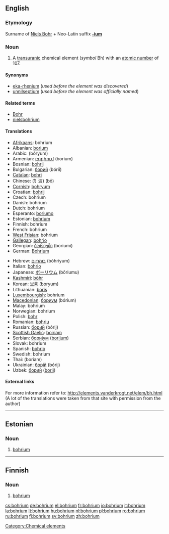 {{also|Bohrium}}
==English==
{{elements|Bh|seaborgium|Sg|hassium|Hs}}

===Etymology===
Surname of [[w:Niels Bohr|Niels Bohr]] + Neo-Latin suffix '''[[-ium]]'''

===Noun===
{{en-noun|-}}
{{wikipedia}}

# A [[transuranic]] chemical element (''symbol'' Bh) with an [[atomic number]] of 107.

====Synonyms====
* [[eka-rhenium]] (''used before the element was discovered'')
* [[unnilseptium]] (''used before the element was officially named'')

====Related terms====
* [[w:Niels Bohr|Bohr]]
* [[nielsbohrium]]

====Translations====
{{top}}
* [[Afrikaans]]: bohrium
* Albanian: [[borium]]
* Arabic: {{Arab|[[بوريوم]]}} (bóryum) {{m}}
* Armenian: [[բորիում]] (borium)
* Bosnian: [[bohrij]]
* Bulgarian: [[борий]] (bóriî) {{m}}
* [[Catalan]]: [[bohri]]
* Chinese: (钅波) (bō)
* [[Cornish]]: [[bohryum]]
* Croatian: [[bohrij]]
* Czech: bohrium
* Danish: bohrium
* Dutch: bohrium {{n}}
* Esperanto: [[boriumo]]
* Estonian: [[#Estonian|bohrium]]
* Finnish: bohrium
* French: bohrium {{m}}
* [[West Frisian]]: bohrium
* [[Gallegan]]: [[bohrio]]
* Georgian: [[ბორიუმი]] (boriumi)
* German: [[Bohrium]] {{n}}
{{mid}}
* Hebrew: [[בוהריום]] (bóhriyum)
* Italian: [[bohrio]] {{m}}
* Japanese: [[ボーリウム]] (bōriumu)
* [[Kashmiri]]: [[bòhr]]
* Korean: [[보륨]] (boryum)
* Lithuanian: [[boris]]
* [[Luxembourgish]]: bohrium
* [[Macedonian]]: [[бориум]] (bórium) {{m}}
* Malay: bohrium
* Norwegian: bohrium
* Polish: [[bohr]] {{m}}
* Romanian: [[bohriu]] {{n}}
* Russian: [[борий]] (bórij) {{m}}
* [[Scottish Gaelic]]: [[boiriam]]
* Serbian: [[бориjум]] ([[borijum]]) {{m}}
* Slovak: bohrium
* Spanish: [[bohrio]] {{m}}
* Swedish: bohrium
* Thai: {{Thai|[[มอหเรียม]]}} (boriam)
* Ukrainian: [[борiй]] (bórij) {{m}}
* Uzbek: [[борий]] ([[borii]])
{{bottom}}

====External links====
For more information refer to:
http://elements.vanderkrogt.net/elem/bh.html
(A lot of the translations were taken from that site with permission from the author)

[[Category:Chemical elements]]

----

==Estonian==

===Noun===
{{infl|et|noun}}

# {{chemical element|lang=et}} [[#English|bohrium]]

----

==Finnish==
{{wikipedia|lang=fi}}

===Noun===
{{fi-noun}}

# {{chemical element|lang=fi}} [[#English|bohrium]]

[[cs:bohrium]]
[[de:bohrium]]
[[el:bohrium]]
[[fr:bohrium]]
[[io:bohrium]]
[[it:bohrium]]
[[la:bohrium]]
[[lt:bohrium]]
[[hu:bohrium]]
[[nl:bohrium]]
[[pl:bohrium]]
[[ro:bohrium]]
[[ru:bohrium]]
[[fi:bohrium]]
[[sv:bohrium]]
[[zh:bohrium]]